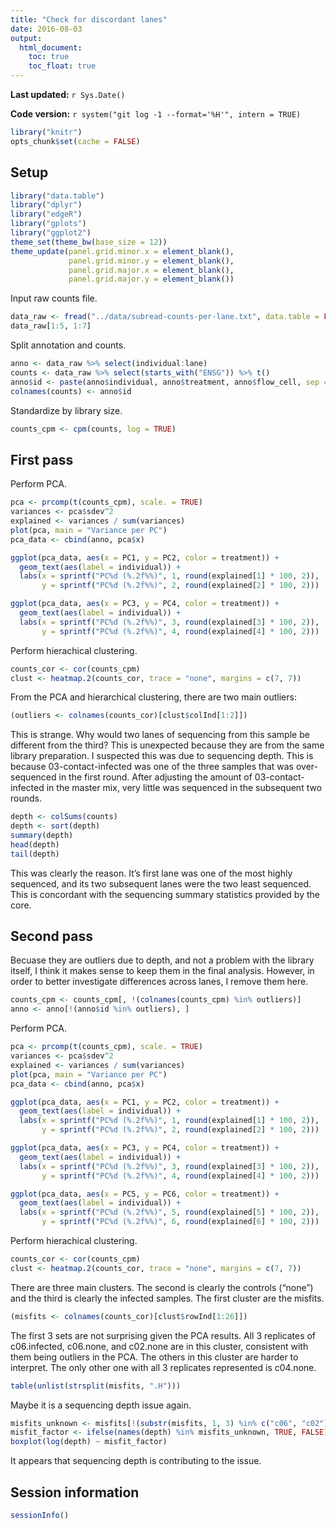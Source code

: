 ```yaml
---
title: "Check for discordant lanes"
date: 2016-08-03
output:
  html_document:
    toc: true
    toc_float: true
---
```


**Last updated:** `r Sys.Date()`

**Code version:** `r system("git log -1 --format='%H'", intern = TRUE)`

```r
library("knitr")
opts_chunk$set(cache = FALSE)
```

## Setup

```r
library("data.table")
library("dplyr")
library("edgeR")
library("gplots")
library("ggplot2")
theme_set(theme_bw(base_size = 12))
theme_update(panel.grid.minor.x = element_blank(),
             panel.grid.minor.y = element_blank(),
             panel.grid.major.x = element_blank(),
             panel.grid.major.y = element_blank())
```

Input raw counts file.

```r
data_raw <- fread("../data/subread-counts-per-lane.txt", data.table = FALSE)
data_raw[1:5, 1:7]
```

Split annotation and counts.

```r
anno <- data_raw %>% select(individual:lane)
counts <- data_raw %>% select(starts_with("ENSG")) %>% t()
anno$id <- paste(anno$individual, anno$treatment, anno$flow_cell, sep = ".")
colnames(counts) <- anno$id
```

Standardize by library size.

```r
counts_cpm <- cpm(counts, log = TRUE)
```

## First pass

Perform PCA.

```r
pca <- prcomp(t(counts_cpm), scale. = TRUE)
variances <- pca$sdev^2
explained <- variances / sum(variances)
plot(pca, main = "Variance per PC")
pca_data <- cbind(anno, pca$x)
```

```r
ggplot(pca_data, aes(x = PC1, y = PC2, color = treatment)) +
  geom_text(aes(label = individual)) +
  labs(x = sprintf("PC%d (%.2f%%)", 1, round(explained[1] * 100, 2)),
       y = sprintf("PC%d (%.2f%%)", 2, round(explained[2] * 100, 2)))
```

```r
ggplot(pca_data, aes(x = PC3, y = PC4, color = treatment)) +
  geom_text(aes(label = individual)) +
  labs(x = sprintf("PC%d (%.2f%%)", 3, round(explained[3] * 100, 2)),
       y = sprintf("PC%d (%.2f%%)", 4, round(explained[4] * 100, 2)))
```

Perform hierachical clustering.

```r
counts_cor <- cor(counts_cpm)
clust <- heatmap.2(counts_cor, trace = "none", margins = c(7, 7))
```

From the PCA and hierarchical clustering, there are two main outliers: 

```r
(outliers <- colnames(counts_cor)[clust$colInd[1:2]])
```

This is strange.
Why would two lanes of sequencing from this sample be different from the third?
This is unexpected because they are from the same library preparation.
I suspected this was due to sequencing depth.
This is because 03-contact-infected was one of the three samples that was over-sequenced in the first round.
After adjusting the amount of 03-contact-infected in the master mix, very little was sequenced in the subsequent two rounds.

```r
depth <- colSums(counts)
depth <- sort(depth)
summary(depth)
head(depth)
tail(depth)
```

This was clearly the reason.
It's first lane was one of the most highly sequenced, and its two subsequent lanes were the two least sequenced.
This is concordant with the sequencing summary statistics provided by the core.

## Second pass

Becuase they are outliers due to depth, and not a problem with the library itself, I think it makes sense to keep them in the final analysis.
However, in order to better investigate differences across lanes, I remove them here.

```r
counts_cpm <- counts_cpm[, !(colnames(counts_cpm) %in% outliers)]
anno <- anno[!(anno$id %in% outliers), ]
```

Perform PCA.

```r
pca <- prcomp(t(counts_cpm), scale. = TRUE)
variances <- pca$sdev^2
explained <- variances / sum(variances)
plot(pca, main = "Variance per PC")
pca_data <- cbind(anno, pca$x)
```

```r
ggplot(pca_data, aes(x = PC1, y = PC2, color = treatment)) +
  geom_text(aes(label = individual)) +
  labs(x = sprintf("PC%d (%.2f%%)", 1, round(explained[1] * 100, 2)),
       y = sprintf("PC%d (%.2f%%)", 2, round(explained[2] * 100, 2)))
```

```r
ggplot(pca_data, aes(x = PC3, y = PC4, color = treatment)) +
  geom_text(aes(label = individual)) +
  labs(x = sprintf("PC%d (%.2f%%)", 3, round(explained[3] * 100, 2)),
       y = sprintf("PC%d (%.2f%%)", 4, round(explained[4] * 100, 2)))
```

```r
ggplot(pca_data, aes(x = PC5, y = PC6, color = treatment)) +
  geom_text(aes(label = individual)) +
  labs(x = sprintf("PC%d (%.2f%%)", 5, round(explained[5] * 100, 2)),
       y = sprintf("PC%d (%.2f%%)", 6, round(explained[6] * 100, 2)))
```

Perform hierachical clustering.

```r
counts_cor <- cor(counts_cpm)
clust <- heatmap.2(counts_cor, trace = "none", margins = c(7, 7))
```

There are three main clusters.
The second is clearly the controls ("none") and the third is clearly the infected samples.
The first cluster are the misfits.

```r
(misfits <- colnames(counts_cor)[clust$rowInd[1:26]])
```

The first 3 sets are not surprising given the PCA results.
All 3 replicates of c06.infected, c06.none, and c02.none are in this cluster,
consistent with them being outliers in the PCA.
The others in this cluster are harder to interpret.
The only other one with all 3 replicates represented is c04.none.

```r
table(unlist(strsplit(misfits, ".H")))
```

Maybe it is a sequencing depth issue again.

```r
misfits_unknown <- misfits[!(substr(misfits, 1, 3) %in% c("c06", "c02"))]
misfit_factor <- ifelse(names(depth) %in% misfits_unknown, TRUE, FALSE)
boxplot(log(depth) ~ misfit_factor)
```

It appears that sequencing depth is contributing to the issue.

## Session information

```r
sessionInfo()
```
